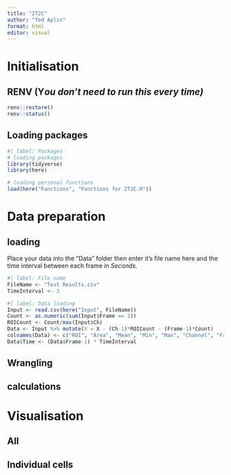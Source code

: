 ```yaml
---
title: "2T2C"
author: "Ted Aplin"
format: html
editor: visual
---
```


# Initialisation

## RENV (Y*ou don't need to run this every time)*

```r
renv::restore()
renv::status()
```

## Loading packages

```r
#| label: Packages
# loading packages
library(tidyverse)
library(here)

# loading personal functions
load(here("Functions", "Functions for 2T2C.R"))
```

# Data preparation

## loading

Place your data into the "Data" folder then enter it's file name here and the time interval between each frame in *Seconds.*

```r
#| label: File name
FileName <- "Test Results.csv"
TimeInterval <- 3
```

```r
#| label: Data loading
Input <- read.csv(here("Input", FileName))
Count <- as.numeric(sum(Input$Frame == 1))
ROICount <- Count/max(Input$Ch) 
Data <- Input %>% mutate(X = X - (Ch-1)*ROICount - (Frame-1)*Count)
colnames(Data) <- c("ROI", "Area", "Mean", "Min", "Max", "Channel", "Frame")
Data$Time <- (Data$Frame-1) * TimeInterval
```

## Wrangling

## calculations

# Visualisation

## All

## Individual cells
